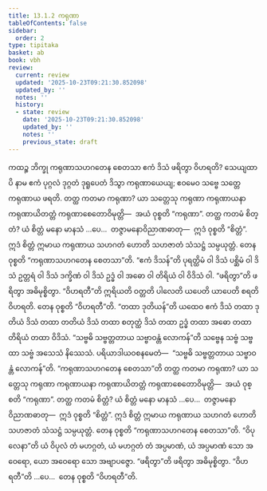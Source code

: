 ```yaml
---
title: 13.1.2 ကရုဏာ
tableOfContents: false
sidebar:
  order: 2
type: tipitaka
basket: ab
book: vbh
review:
  current: review
  updated: '2025-10-23T09:21:30.852098'
  updated_by: ''
  notes: ''
  history:
  - state: review
    date: '2025-10-23T09:21:30.852098'
    updated_by: ''
    notes: ''
    previous_state: draft
---
```



<ReviewStatus review={frontmatter.review} showDetails={true} />

<HypothesisAnnotation frontmatter={frontmatter} />

<DynamicBreadcrumb />

<Division number="653" book="vbh" e="ch" v="30" p="286">

<Paragraph number="1950" book="vbh">
ကထဉ္စ ဘိက္ခု ကရုဏာသဟဂတေန စေတသာ ဧကံ ဒိသံ ဖရိတွာ ဝိဟရတိ? သေယျထာပိ နာမ ဧကံ ပုဂ္ဂလံ ဒုဂ္ဂတံ ဒုရူပေတံ ဒိသွာ ကရုဏာယေယျ; ဧဝမေဝ သဗ္ဗေ သတ္တေ ကရုဏာယ ဖရတိ.
</Paragraph>

<Paragraph number="1951" book="vbh">
တတ္ထ ကတမာ ကရုဏာ? ယာ သတ္တေသု ကရုဏာ ကရုဏာယနာ ကရုဏာယိတတ္တံ ကရုဏာစေတောဝိမုတ္တိ—  အယံ ဝုစ္စတိ “ကရုဏာ”.
</Paragraph>

<Paragraph number="1952" book="vbh">
တတ္ထ ကတမံ စိတ္တံ? ယံ စိတ္တံ မနော မာနသံ …ပေ…  တဇ္ဇာမနောဝိညာဏဓာတု—  ဣဒံ ဝုစ္စတိ “စိတ္တံ”. ဣဒံ စိတ္တံ ဣမာယ ကရုဏာယ သဟဂတံ ဟောတိ သဟဇာတံ သံသဋ္ဌံ သမ္ပယုတ္တံ. တေန ဝုစ္စတိ “ကရုဏာသဟဂတေန စေတသာ”တိ.
</Paragraph>

</Division>
<Division number="654" book="vbh" e="ch" v="30" p="286">

<Paragraph number="1953" book="vbh">
“ဧကံ ဒိသန်”တိ ပုရတ္ထိမံ ဝါ ဒိသံ ပစ္ဆိမံ ဝါ ဒိသံ ဥတ္တရံ ဝါ ဒိသံ ဒက္ခိဏံ ဝါ ဒိသံ ဥဒ္ဓံ ဝါ အဓော ဝါ တိရိယံ ဝါ ဝိဒိသံ ဝါ.
</Paragraph>

</Division>
<Division number="655" book="vbh" e="ch" v="30" p="286">

<Paragraph number="1954" book="vbh">
“ဖရိတွာ”တိ ဖရိတွာ အဓိမုစ္စိတွာ.
</Paragraph>

</Division>
<Division number="656" book="vbh" e="ch" v="30" p="286">

<Paragraph number="1955" book="vbh">
“ဝိဟရတီ”တိ ဣရိယတိ ဝတ္တတိ ပါလေတိ ယပေတိ ယာပေတိ စရတိ ဝိဟရတိ. တေန ဝုစ္စတိ “ဝိဟရတီ”တိ.
</Paragraph>

</Division>
<Division number="657" book="vbh" e="ch" v="30" p="286">

<Paragraph number="1956" book="vbh">
“တထာ ဒုတိယန်”တိ ယထေဝ ဧကံ ဒိသံ တထာ ဒုတိယံ ဒိသံ တထာ တတိယံ ဒိသံ တထာ စတုတ္ထံ ဒိသံ တထာ ဥဒ္ဓံ တထာ အဓော တထာ တိရိယံ တထာ ဝိဒိသံ.
</Paragraph>

</Division>
<Division number="658" book="vbh" e="ch" v="30" p="286">

<Paragraph number="1957" book="vbh">
“သဗ္ဗဓိ သဗ္ဗတ္တတာယ သဗ္ဗာဝန္တံ လောကန်”တိ သဗ္ဗေန သဗ္ဗံ သဗ္ဗထာ သဗ္ဗံ အသေသံ နိဿေသံ. ပရိယာဒါယဝစနမေတံ—  “သဗ္ဗဓိ သဗ္ဗတ္တတာယ သဗ္ဗာဝန္တံ လောကန်”တိ.
</Paragraph>

</Division>
<Division number="659" book="vbh" e="ch" v="30" p="286">

<Paragraph number="1958" book="vbh">
“ကရုဏာသဟဂတေန စေတသာ”တိ တတ္ထ ကတမာ ကရုဏာ? ယာ သတ္တေသု ကရုဏာ ကရုဏာယနာ ကရုဏာယိတတ္တံ ကရုဏာစေတောဝိမုတ္တိ—  အယံ ဝုစ္စတိ “ကရုဏာ”.
</Paragraph>

<Paragraph number="1959" book="vbh">
တတ္ထ ကတမံ စိတ္တံ? ယံ စိတ္တံ မနော မာနသံ …ပေ…  တဇ္ဇာမနောဝိညာဏဓာတု—  ဣဒံ ဝုစ္စတိ “စိတ္တံ”. ဣဒံ စိတ္တံ ဣမာယ ကရုဏာယ သဟဂတံ ဟောတိ သဟဇာတံ သံသဋ္ဌံ သမ္ပယုတ္တံ. တေန ဝုစ္စတိ “ကရုဏာသဟဂတေန စေတသာ”တိ.
</Paragraph>

</Division>
<Division number="660" book="vbh" e="ch" v="30" p="287">

<Paragraph number="1960" book="vbh">
“ဝိပုလေနာ”တိ ယံ ဝိပုလံ တံ မဟဂ္ဂတံ, ယံ မဟဂ္ဂတံ တံ အပ္ပမာဏံ, ယံ အပ္ပမာဏံ သော အဝေရော, ယော အဝေရော သော အဗျာပဇ္ဇော.
</Paragraph>

</Division>
<Division number="661" book="vbh" e="ch" v="30" p="287">

<Paragraph number="1961" book="vbh">
“ဖရိတွာ”တိ ဖရိတွာ အဓိမုစ္စိတွာ.
</Paragraph>

</Division>
<Division number="662" book="vbh" e="ch" v="30" p="287">

<Paragraph number="1962" book="vbh">
“ဝိဟရတီ”တိ …ပေ…  တေန ဝုစ္စတိ “ဝိဟရတီ”တိ.
</Paragraph>
</Division>